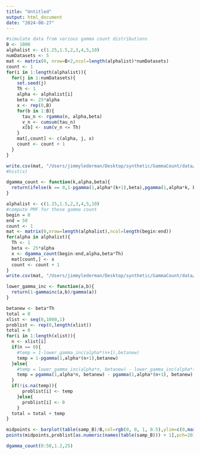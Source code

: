 ```yaml
---
title: "Untitled"
output: html_document
date: "2024-08-27"
---
```



```r
#simulate data from various gamma count distributions
B <- 1000
alphalist <- c(1.25,1.5,2,3,4,5,10)
numDatasets <- 5
mat <- matrix(0, nrow=B+2,ncol=length(alphalist)*numDatasets)
count <- 1
for(i in 1:length(alphalist)){
  for(j in 1:numDatasets){
    set.seed(j)
    Th <- 1
    alpha <- alphalist[i]
    beta <- 25*alpha
    x <- rep(0,B)
    for(b in 1:B){
      tau_n <- rgamma(n, alpha,beta)
      v_n <- cumsum(tau_n)
      x[b] <- sum(v_n <= Th)
    }
    mat[,count] <- c(alpha, j, x)
    count <- count + 1
  }
}

write.csv(mat, "/Users/jimmylederman/Desktop/synthetic/GammaCount/data/gcsamples.csv")
#hist(x)
```

```r
dgamma_count <- function(k,alpha,beta){
  return(ifelse(k == 0,1-pgamma(1,alpha*(k+1),beta),pgamma(1,alpha*k, beta) - pgamma(1,alpha*(k+1), beta)))
}
```


```r
alphalist <- c(1.25,1.5,2,3,4,5,10)
#compute PMF for those gamma count
begin = 0
end = 50
count <- 1
mat <- matrix(0,nrow=length(alphalist),ncol=length(begin:end))
for(alpha in alphalist){
  Th <- 1
  beta <- 25*alpha
  x <- dgamma_count(begin:end,alpha,beta*Th)
  mat[count,] <- x
  count <- count + 1
}
write.csv(mat, "/Users/jimmylederman/Desktop/synthetic/GammaCount/data/GCpmf.csv")
```





```r
lower_gamma_inc <- function(a,b){
  return(1-gammainc(a,b)/gamma(a))
}

betanew <- beta*Th
total = 0
xlist <- seq(0,1000,1)
problist <- rep(0,length(xlist))
total = 0 
for(i in 1:length(xlist)){
  n <- xlist[i]
  if(n == 0){
    #temp = 1-lower_gamma_inc(alpha*(n+1),betanew)
    temp = 1-pgamma(1,alpha*(n+1),betanew)
  }else{
    #temp = lower_gamma_inc(alpha*n, betanew) - lower_gamma_inc(alpha*(n+1), betanew)
    temp = pgamma(1,alpha*n, betanew) - pgamma(1,alpha*(n+1), betanew)
  }
  if(!is.na(temp)){
      problist[i] <- temp
    }else{
      problist[i] <- 0
    }
  total = total + temp
}

midpoints <- barplot(table(samp_B)/B,col=rgb(0, 0, 1, 0.5),ylim=c(0,max(problist)+.01))
points(midpoints,problist[as.numeric(names(table(samp_B))) + 1],pch=20)
```

```r
dgamma_count(0:50,1.2,25)
```





